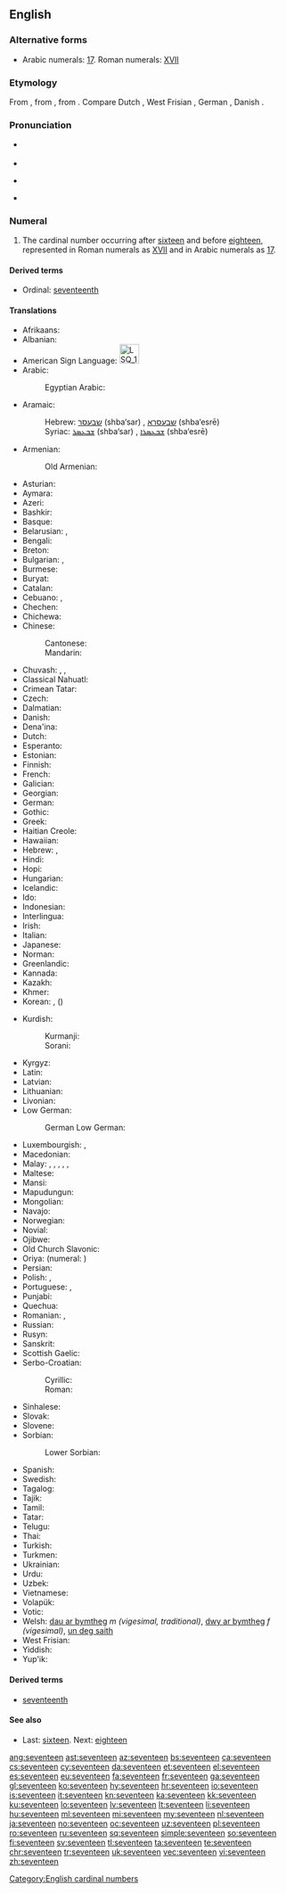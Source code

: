 ==English==
{{number box|en|17}}
{{wikipedia}}

===Alternative forms===
* Arabic numerals: [[17]]. Roman numerals: [[XVII]]

===Etymology===
From {{etyl|enm|en}} {{term|seventene|lang=enm}}, from {{etyl|ang|en}} {{m|ang|seofontīene}}, from {{etyl|gem-pro|en}} {{m|gem-pro|*sebuntehun}}. Compare Dutch {{term|zeventien|lang=nl}}, West Frisian {{term|santjin|lang=fy}}, German {{term|siebzehn|lang=de}}, Danish {{term|sytten|lang=da}}.

===Pronunciation===
* {{qualifier|next word stressed near the first syllable}}
*: {{a|UK|US}} {{IPA|/ˈsɛv.ən.tiːn/|lang=en}}
* {{audio|en-us-seventeen.ogg|Audio (US)|lang=en}}
* {{qualifier|next word stressed after the first syllable}}
*: {{a|UK|US}} {{IPA|/ˌsɛv.ənˈtiːn/|lang=en}}
* {{rhymes|iːn|lang=en}}

===Numeral===
{{head|en|numeral}}

# The cardinal number occurring after [[sixteen]] and before [[eighteen]], represented in Roman numerals as [[XVII]] and in Arabic numerals as [[17]].

====Derived terms====
* Ordinal: [[seventeenth]]

====Translations====
{{trans-top|cardinal number}}
* Afrikaans: {{t|af|sewentien}}
* Albanian: {{t|sq|shtatëmbëdhjetë}}
* American Sign Language: [[Image:LSQ 17.jpg|35px]]
* Arabic: {{t|ar|سَبْعَةَ عَشَرَ}}
*: Egyptian Arabic: {{t|arz|سبعتاشر|tr=sabaʿtaašar|sc=Arab}}
* Aramaic:
*: Hebrew: [[שבעסר]] (shba‘sar) {{g|m}}, [[שבעסרא]] (shba‘esrē) {{g|f}}
*: Syriac: [[ܫܒܥܣܪ]] (shba‘sar) {{g|m}}, [[ܫܒܥܣܪܐ]] (shba‘esrē) {{g|f}}
* Armenian: {{t+|hy|տասնյոթ}}
*: Old Armenian: {{t|xcl|եօթնեւտասն|sc=Armn}}
* Asturian: {{t+|ast|diecisiete}}
* Aymara: {{t|ay|tunka paqallquni}}
* Azeri: {{t+|az|on yeddi}}
* Bashkir: {{t|ba|ун ете|sc=Cyrl}}
* Basque: {{t+|eu|hamazazpi}}
* Belarusian: {{t|be|сямна́ццаць|sc=Cyrl}}, {{t|be|семна́ццаць|sc=Cyrl}}
* Bengali: {{t|bn|সতেরো|tr=shôtero}}
* Breton: {{t+|br|seitek}}
* Bulgarian: {{t|bg|седемна́десет}}, {{t|bg|седемна́йсет}}
* Burmese: {{t|my|ဆယ့်ခုနစ်|sc=Mymr}}
* Buryat: {{t|bua|арбан долоон }}
* Catalan: {{t+|ca|disset}}
* Cebuano: {{t|ceb|napulo`g pito}}, {{t|ceb|disesyete}}
* Chechen: {{t|ce|вуьрхӏитта}}
* Chichewa: {{t|ny|khumi n'zisanu n'ziwiri}}
* Chinese:
*: Cantonese: {{t|yue|十七|tr=sap6 cat1|sc=Hani}} 
*: Mandarin: {{t+|cmn|十七|tr=shíqī}}
* Chuvash: {{t|cv|вунçиччӗ|sc=Cyrl}}, {{t|cv|вунçичӗ|sc=Cyrl}}, {{t|cv|вунçич|sc=Cyrl}}
* Classical Nahuatl: {{t|nci|caxtōlli omōme}}
* Crimean Tatar: {{t|crh|on yedi}}
* Czech: {{t+|cs|sedmnáct}}
* Dalmatian: {{l|dlm|dichisapto}}
* Danish: {{t+|da|sytten}}
* Dena'ina: {{t|tfn|qents'eghuy'i beq'di}}
* Dutch: {{t+|nl|zeventien|f}}
* Esperanto: {{t|eo|dek sep}}
* Estonian: {{t+|et|seitseteist}}
* Finnish: {{t+|fi|seitsemäntoista}}
* French: {{t+|fr|dix-sept|m}}
* Galician: {{t+|gl|dezasete}}
* Georgian: {{t|ka|ჩვიდმეტი|sc=Geor}}
* German: {{t+|de|siebzehn}}
* Gothic: {{t|got|𐍃𐌹𐌱𐌿𐌽𐍄𐌰𐌹𐌷𐌿𐌽|sc=Goth}}
* Greek: {{t+|el|δεκαεπτά}}
* Haitian Creole: {{t|ht|disèt}}
* Hawaiian: {{t|haw|ʻumikūmāhiku}}
* Hebrew: {{t|he|שְׁבַע־עֶשְׂרֵה|tr=shva esre|f}} {{qualifier|used in counting}}, {{t|he|שִׁבְעָה־עָשָׂר|tr=shiv'a asar|m}}
* Hindi: {{t+|hi|सत्रह|tr=satrah}}
* Hopi: {{t|hop|pakwt niikyang tsange’ siikya’ta}}
* Hungarian: {{t+|hu|tizenhét}}
* Icelandic: {{t+|is|sautján}}
* Ido: {{t|io|dek-e-sep}}
* Indonesian: {{t|id|tujuh belas}}
* Interlingua: {{t|ia|dece-septe}}
* Irish: {{t+|ga|seacht déag}}
* Italian: {{t+|it|diciassette}}
* Japanese: {{t+|ja|十七|tr=じゅうなな, jūnana, じゅうしち, jūshichi}}
* Norman: {{t|nrf|dgiêx-sept}}
* Greenlandic: {{t|kl|arvirsaniq-marluk}}
* Kannada: {{t+|kn|ಹದಿನೇಳು|sc=Knda}}
* Kazakh: {{t+|kk|он жеті|sc=Cyrl}}
* Khmer: {{t|km|ដប់ប្រាំពីរ|tr=dop pram pī}}
* Korean: {{t+|ko|열일곱}}, {{t+|ko|십칠}} ({{t+|ko|十七}})
{{trans-mid}}
* Kurdish:
*: Kurmanji: {{t+|ku|hevde}}
*: Sorani: {{t|ckb|حەڤدە|tr=ḧevde}}
* Kyrgyz: {{t|ky|он жети|sc=Cyrl}}
* Latin: {{t+|la|septendecim}}
* Latvian: {{t+|lv|septiņpadsmit}}
* Lithuanian: {{t+|lt|septyniolika}}
* Livonian: {{t|liv|seistuoistõn}}
* Low German: {{t+|nds|söventeihn}}
*: German Low German: {{t+|nds-de|söventeihn}}
* Luxembourgish: {{t|lb|siwwenzéng}}, {{t|lb|siwenzéng}}
* Macedonian: {{t|mk|седумнаесет|tr=sedumnáeset}}
* Malay: {{t|ms|tujuh belas}}, {{t|ms|pitu belas}}, {{t|ms|sepuluh tujuh}}, {{t|ms|sepuluh pitu}}, {{t|ms|satu puluh tujuh}}, {{t|ms|satu puluh pitu}}
* Maltese: {{t|mt|sbatax}}
* Mansi: {{t|mns|сатхуйплов|tr=sātxujplow}}
* Mapudungun: {{t|arn|marirekle}}
* Mongolian: {{t|mn|арван долоо‎|sc=Cyrl}}
* Navajo: {{t|nv|tsostsʼidtsʼáadah}}
* Norwegian: {{t+|no|sytten}}
* Novial: {{t|nov|dek-set}}
* Ojibwe: {{t|oj|ashi-niizhwaaswi}}
* Old Church Slavonic: {{t|cu|сєдмь на дєсѧтє|sc=Cyrs}}
* Oriya: {{t|or|ସତର|tr=satar|sc=Orya}} (numeral: {{t|or|୧୭}})
* Persian: {{t+|fa|هفده|tr=hefda'}}
* Polish: {{t+|pl|siedemnaście}}, {{qualifier|collective}} {{t|pl|siedemnaścioro}}
* Portuguese: {{t+|pt|dezassete}}, {{t+|pt|dezessete}}
* Punjabi: {{t|pa|ਸਤਾਰਾਂ|tr=satārāṅ|sc=Guru}}
* Quechua: {{t|qu|chunka qanchisniyuq}}
* Romanian: {{t+|ro|șaptesprezece}}, {{t+|ro|șapteșpe}} {{qualifier|informal}}
* Russian: {{t+|ru|семна́дцать}}
* Rusyn: {{t|rue|сімна́дцить|sc=Cyrl}}
* Sanskrit: {{t|sa|सप्तदश|tr=saptádaśa}}
* Scottish Gaelic: {{t|gd|seachd}} {{t|gd|deug}}
* Serbo-Croatian:
*: Cyrillic: {{t|sh|седамнаест}}
*: Roman: {{t|sh|sedamnaest}}
* Sinhalese: {{t|si|දහහත}}
* Slovak: {{t|sk|sedemnásť}}
* Slovene: {{t+|sl|sedemnajst}}
* Sorbian:
*: Lower Sorbian: {{t|dsb|sedymnasćo}}
* Spanish: {{t+|es|diecisiete}}
* Swedish: {{t+|sv|sjutton}}
* Tagalog: {{t+|tl|labimpito}}
* Tajik: {{t|tg|ҳафдаҳ|sc=Cyrl}}
* Tamil: {{t-needed|ta}}
* Tatar: {{t|tt|унҗиде|sc=Cyrl}}
* Telugu: {{t+|te|పదిహేడు}}
* Thai: {{t|th|สิบเจ็ด|sc=Thai}}
* Turkish: {{t+|tr|on yedi}}
* Turkmen: {{t+|tk|on ýedi}}
* Ukrainian: {{t+|uk|сімна́дцять|sc=Cyrl}}
* Urdu: {{t|ur|سترہ|tr=satrah}}
* Uzbek: {{t+|uz|oʻn yetti}}
* Vietnamese: {{t|vi|mười bảy}}
* Volapük: {{t|vo|degvel}}
* Votic: {{t|vot|seitseetõššõmõt}}
* Welsh: [[dau ar bymtheg]] ''m (vigesimal, traditional)'', [[dwy ar bymtheg]] ''f (vigesimal)'', [[un deg saith]] {{qualifier|decimal}}
* West Frisian: {{t+|fy|santjin}}
* Yiddish: {{t|yi|זיבעצן|sc=Hebr}}
* Yup'ik: {{t|esu|akimiaq malruk}}
{{trans-bottom}}

====Derived terms====
* [[seventeenth]]

====See also====
* Last: [[sixteen]]. Next: [[eighteen]]

[[Category:English cardinal numbers]]

[[ang:seventeen]]
[[ast:seventeen]]
[[az:seventeen]]
[[bs:seventeen]]
[[ca:seventeen]]
[[cs:seventeen]]
[[cy:seventeen]]
[[da:seventeen]]
[[et:seventeen]]
[[el:seventeen]]
[[es:seventeen]]
[[eu:seventeen]]
[[fa:seventeen]]
[[fr:seventeen]]
[[ga:seventeen]]
[[gl:seventeen]]
[[ko:seventeen]]
[[hy:seventeen]]
[[hr:seventeen]]
[[io:seventeen]]
[[is:seventeen]]
[[it:seventeen]]
[[kn:seventeen]]
[[ka:seventeen]]
[[kk:seventeen]]
[[ku:seventeen]]
[[lo:seventeen]]
[[lv:seventeen]]
[[lt:seventeen]]
[[li:seventeen]]
[[hu:seventeen]]
[[ml:seventeen]]
[[mi:seventeen]]
[[my:seventeen]]
[[nl:seventeen]]
[[ja:seventeen]]
[[no:seventeen]]
[[oc:seventeen]]
[[uz:seventeen]]
[[pl:seventeen]]
[[ro:seventeen]]
[[ru:seventeen]]
[[sq:seventeen]]
[[simple:seventeen]]
[[so:seventeen]]
[[fi:seventeen]]
[[sv:seventeen]]
[[tl:seventeen]]
[[ta:seventeen]]
[[te:seventeen]]
[[chr:seventeen]]
[[tr:seventeen]]
[[uk:seventeen]]
[[vec:seventeen]]
[[vi:seventeen]]
[[zh:seventeen]]